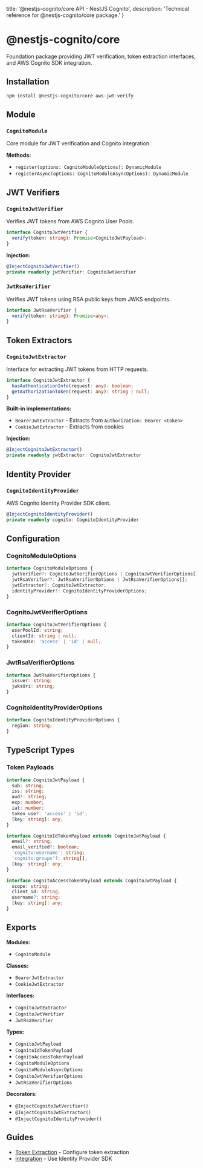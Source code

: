   title: '@nestjs-cognito/core API - NestJS Cognito',
  description: 'Technical reference for @nestjs-cognito/core package.'
}

# @nestjs-cognito/core

Foundation package providing JWT verification, token extraction interfaces, and AWS Cognito SDK integration.

## Installation

```bash
npm install @nestjs-cognito/core aws-jwt-verify
```

## Module

### `CognitoModule`

Core module for JWT verification and Cognito integration.

**Methods:**
- `register(options: CognitoModuleOptions): DynamicModule`
- `registerAsync(options: CognitoModuleAsyncOptions): DynamicModule`

## JWT Verifiers

### `CognitoJwtVerifier`

Verifies JWT tokens from AWS Cognito User Pools.

```typescript
interface CognitoJwtVerifier {
  verify(token: string): Promise<CognitoJwtPayload>;
}
```

**Injection:**
```typescript
@InjectCognitoJwtVerifier()
private readonly jwtVerifier: CognitoJwtVerifier
```

### `JwtRsaVerifier`

Verifies JWT tokens using RSA public keys from JWKS endpoints.

```typescript
interface JwtRsaVerifier {
  verify(token: string): Promise<any>;
}
```

## Token Extractors

### `CognitoJwtExtractor`

Interface for extracting JWT tokens from HTTP requests.

```typescript
interface CognitoJwtExtractor {
  hasAuthenticationInfo(request: any): boolean;
  getAuthorizationToken(request: any): string | null;
}
```

**Built-in implementations:**
- `BearerJwtExtractor` - Extracts from `Authorization: Bearer <token>`
- `CookieJwtExtractor` - Extracts from cookies

**Injection:**
```typescript
@InjectCognitoJwtExtractor()
private readonly jwtExtractor: CognitoJwtExtractor
```

## Identity Provider

### `CognitoIdentityProvider`

AWS Cognito Identity Provider SDK client.

```typescript
@InjectCognitoIdentityProvider()
private readonly cognito: CognitoIdentityProvider
```

## Configuration

### CognitoModuleOptions

```typescript
interface CognitoModuleOptions {
  jwtVerifier?: CognitoJwtVerifierOptions | CognitoJwtVerifierOptions[];
  jwtRsaVerifier?: JwtRsaVerifierOptions | JwtRsaVerifierOptions[];
  jwtExtractor?: CognitoJwtExtractor;
  identityProvider?: CognitoIdentityProviderOptions;
}
```

### CognitoJwtVerifierOptions

```typescript
interface CognitoJwtVerifierOptions {
  userPoolId: string;
  clientId: string | null;
  tokenUse: 'access' | 'id' | null;
}
```

### JwtRsaVerifierOptions

```typescript
interface JwtRsaVerifierOptions {
  issuer: string;
  jwksUri: string;
}
```

### CognitoIdentityProviderOptions

```typescript
interface CognitoIdentityProviderOptions {
  region: string;
}
```

## TypeScript Types

### Token Payloads

```typescript
interface CognitoJwtPayload {
  sub: string;
  iss: string;
  aud?: string;
  exp: number;
  iat: number;
  token_use?: 'access' | 'id';
  [key: string]: any;
}
```

```typescript
interface CognitoIdTokenPayload extends CognitoJwtPayload {
  email?: string;
  email_verified?: boolean;
  'cognito:username': string;
  'cognito:groups'?: string[];
  [key: string]: any;
}
```

```typescript
interface CognitoAccessTokenPayload extends CognitoJwtPayload {
  scope: string;
  client_id: string;
  username?: string;
  [key: string]: any;
}
```

## Exports

**Modules:**
- `CognitoModule`

**Classes:**
- `BearerJwtExtractor`
- `CookieJwtExtractor`

**Interfaces:**
- `CognitoJwtExtractor`
- `CognitoJwtVerifier`
- `JwtRsaVerifier`

**Types:**
- `CognitoJwtPayload`
- `CognitoIdTokenPayload`
- `CognitoAccessTokenPayload`
- `CognitoModuleOptions`
- `CognitoModuleAsyncOptions`
- `CognitoJwtVerifierOptions`
- `JwtRsaVerifierOptions`

**Decorators:**
- `@InjectCognitoJwtVerifier()`
- `@InjectCognitoJwtExtractor()`
- `@InjectCognitoIdentityProvider()`

## Guides

- [Token Extraction](/guides/token-extraction) - Configure token extraction
- [Integration](/guides/integration) - Use Identity Provider SDK
